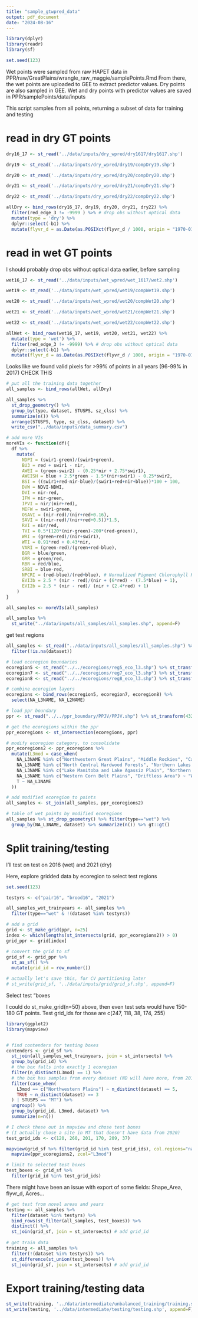 ```yaml
---
title: "sample_gtwpred_data"
output: pdf_document
date: "2024-08-16"
---
```


```r
library(dplyr)
library(readr)
library(sf)

set.seed(123)
```


Wet points were sampled from raw HAPET data in PPR/raw/GreatPlains/wrangle_raw_maggie/samplePoints.Rmd
From there, the wet points are uploaded to GEE to extract predictor values.
Dry points are also sampled in GEE.
Wet and dry points with predictor values are saved in PPR/samplePoints/data/inputs

This script samples from all points, returning a subset of data for training and testing

# read in dry GT points
```r
dry16_17 <- st_read('../data/inputs/dry_wpred/dry1617/dry1617.shp')

dry19 <- st_read('../data/inputs/dry_wpred/dry19/compDry19.shp')

dry20 <- st_read('../data/inputs/dry_wpred/dry20/compDry20.shp')

dry21 <- st_read('../data/inputs/dry_wpred/dry21/compDry21.shp')

dry22 <- st_read('../data/inputs/dry_wpred/dry22/compDry22.shp') 

allDry <- bind_rows(dry16_17, dry19, dry20, dry21, dry22) %>% 
  filter(red_edge_3 != -9999 ) %>% # drop obs without optical data
  mutate(type = 'dry') %>%
  dplyr::select(-b1) %>% 
  mutate(flyvr_d = as.Date(as.POSIXct(flyvr_d / 1000, origin = "1970-01-01", tz = "UTC")))
```

# read in wet GT points
I should probably drop obs without optical data earlier, before sampling
```r
wet16_17 <- st_read('../data/inputs/wet_wpred/wet_1617/wet2.shp') 

wet19 <- st_read('../data/inputs/wet_wpred/wet19/compWet19.shp') 

wet20 <- st_read('../data/inputs/wet_wpred/wet20/compWet20.shp')

wet21 <- st_read('../data/inputs/wet_wpred/wet21/compWet21.shp')

wet22 <- st_read('../data/inputs/wet_wpred/wet22/compWet22.shp') 

allWet <- bind_rows(wet16_17, wet19, wet20, wet21, wet22) %>%
  mutate(type = 'wet') %>%
  filter(red_edge_3 != -9999) %>% # drop obs without optical data 
  dplyr::select(-b1) %>%
  mutate(flyvr_d = as.Date(as.POSIXct(flyvr_d / 1000, origin = "1970-01-01", tz = "UTC")))
```

Looks like we found valid pixels for >99% of points in all years (96-99% in 2017)
CHECK THIS
```r
# put all the training data together
all_samples <- bind_rows(allWet, allDry) 

all_samples %>% 
  st_drop_geometry() %>%
  group_by(type, dataset, STUSPS, sz_clss) %>% 
  summarize(n()) %>%
  arrange(STUSPS, type, sz_clss, dataset) %>%
  write_csv("../data/inputs/data_summary.csv")

# add more VIs
moreVIs <- function(df){ 
  df %>% 
    mutate(
      NDPI = (swir1-green)/(swir1+green),
      BU3 = red + swir1 - nir,
      AWEI = (green-swir2) - (0.25*nir + 2.75*swir1),
      AWEISH = blue + 2.5*green - 1.5*(nir+swir1) - 0.25*swir2,
      BSI = ((swir1+red-nir-blue)/(swir1+red+nir+blue))*100 + 100,
      DVW = NDVI-NDWI,
      DVI = nir-red,
      IFW = nir-green,
      IPVI = nir/(nir+red),
      MIFW = swir1-green,
      OSAVI = (nir-red)/(nir+red+0.16),
      SAVI = ((nir-red)/(nir+red+0.5))*1.5,
      RVI = nir/red,
      TVI = 0.5*(120*(nir-green)-200*(red-green)),
      WRI = (green+red)/(nir+swir1),
      WTI = 0.91*red + 0.43*nir,
      VARI = (green-red)/(green+red-blue),
      BGR = blue/green,
      GRR = green/red,
      RBR = red/blue,
      SRBI = blue-red,
      NPCRI = (red-blue)/(red+blue), # Normalized Pigment Chlorophyll Ratio Index 
      EVI3b = 2.5 * (nir - red)/(nir + (6*red) - (7.5*blue) + 1),
      EVI2b = 2.5 * (nir - red)/ (nir + (2.4*red) + 1)
    )
}

all_samples <- moreVIs(all_samples)

all_samples %>%
  st_write("../data/inputs/all_samples/all_samples.shp", append=F)
```

get test regions
```r
all_samples <- st_read("../data/inputs/all_samples/all_samples.shp") %>%
  filter(!is.na(dataset))

# load ecoregion boundaries
ecoregion5 <- st_read("../../ecoregions/reg5_eco_l3.shp") %>% st_transform(4326)
ecoregion7 <- st_read("../../ecoregions/reg7_eco_l3.shp") %>% st_transform(4326)
ecoregion8 <- st_read("../../ecoregions/reg8_eco_l3.shp") %>% st_transform(4326)

# combine ecoregion layers
ecoregions <- bind_rows(ecoregion5, ecoregion7, ecoregion8) %>% 
  select(NA_L3NAME, NA_L2NAME)

# load ppr boundary
ppr <- st_read("../../ppr_boundary/PPJV/PPJV.shp") %>% st_transform(4326)

# get the ecoregions within the ppr
ppr_ecoregions <- st_intersection(ecoregions, ppr)

# modify ecoregion category, to consolidate
ppr_ecoregions2 <- ppr_ecoregions %>% 
  mutate(L3mod = case_when(
    NA_L3NAME %in% c("Northwestern Great Plains", "Middle Rockies", "Canadian Rockies", "Northwestern Glaciated Plains") ~ "Northwestern Plains",
    NA_L3NAME %in% c("North Central Hardwood Forests", "Northern Lakes and Forests") ~ "Northern Forests",
    NA_L3NAME %in% c("Lake Manitoba and Lake Agassiz Plain", "Northern Minnesota Wetlands") ~ "Lake Agassiz Plain",
    NA_L3NAME %in% c("Western Corn Belt Plains", "Driftless Area") ~ "Western Corn Belt Plains",
    T ~ NA_L3NAME
  ))

# add modified ecoregion to points
all_samples <- st_join(all_samples, ppr_ecoregions2)

# table of wet points by modified ecoregions
all_samples %>% st_drop_geometry() %>% filter(type=="wet") %>% 
  group_by(NA_L3NAME, dataset) %>% summarize(n()) %>% gt::gt()

```

# Split training/testing
I'll test on test on 2016 (wet) and 2021 (dry)

Here, explore gridded data by ecoregion to select test regions
```r
set.seed(123)

testyrs <- c("pair16", "brood16", "2021")

all_samples_wet_trainyears <- all_samples %>% 
  filter(type=="wet" & !(dataset %in% testyrs))

# add a grid
grid <- st_make_grid(ppr, n=25) 
index <- which(lengths(st_intersects(grid, ppr_ecoregions2)) > 0)
grid_ppr <- grid[index]

# convert the grid to sf
grid_sf <- grid_ppr %>%  
  st_as_sf() %>%
  mutate(grid_id = row_number()) 

# actually let's save this, for CV partitioning later
# st_write(grid_sf, '../data/inputs/grid/grid_sf.shp', append=F)
```


Select test "boxes

I could do st_make_grid(n=50) above, then even test sets would have 150-180 GT points.
Test grid_ids for those are c(247, 118, 38, 174, 255)
```r
library(ggplot2)
library(mapview)


# find contenders for testing boxes
contenders <- grid_sf %>%
  st_join(all_samples_wet_trainyears, join = st_intersects) %>%
  group_by(grid_id) %>% 
  # the box falls into exactly 1 ecoregion
  filter(n_distinct(L3mod) == 1) %>%    
  # the box has samples from every dataset (ND will have more, from 2017) OR the box is in MT
  filter(case_when(
    L3mod == c("Northwestern Plains") ~ n_distinct(dataset) == 5,
    TRUE ~ n_distinct(dataset) == 3
  ) | STUSPS == "MT") %>% 
  ungroup() %>%
  group_by(grid_id, L3mod, dataset) %>% 
  summarize(n=n())                    

# I check these out in mapview and chose test boxes
# (I actually chose a site in MT that doesn't have data from 2020)
test_grid_ids <- c(120, 260, 201, 170, 209, 37)

mapview(grid_sf %>% filter(grid_id %in% test_grid_ids), col.regions="navy", legend=F) +
  mapview(ppr_ecoregions2, zcol="L3mod")

# limit to selected test boxes
test_boxes <- grid_sf %>%
  filter(grid_id %in% test_grid_ids)
```

There might have been an issue with export of some fields: Shape_Area, flyvr_d, Acres...
```r
# get test from novel areas and years
testing <- all_samples %>% 
  filter(dataset %in% testyrs) %>%
  bind_rows(st_filter(all_samples, test_boxes)) %>%
  distinct() %>% 
  st_join(grid_sf, join = st_intersects) # add grid_id
 
# get train data
training <- all_samples %>% 
  filter(!(dataset %in% testyrs)) %>%
  st_difference(st_union(test_boxes)) %>% 
  st_join(grid_sf, join = st_intersects) # add grid_id
```

# Export training/testing data
```r
st_write(training, '../data/intermediate/unbalanced_training/training.shp', append=F)
st_write(testing, '../data/intermediate/testing/testing.shp', append=F)
```

